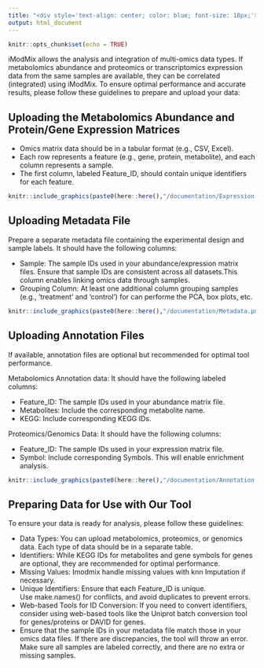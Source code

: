 ```yaml
---
title: "<div style='text-align: center; color: blue; font-size: 18px;'>How to Get Started</div>"
output: html_document
---
```


```r
knitr::opts_chunk$set(echo = TRUE)
```

iModMix allows the analysis and integration of multi-omics data types. If metabolomics abundance and proteomics or transcriptomics expression data from the same samples are available, they can be correlated (integrated) using iModMix. To ensure optimal performance and accurate results, please follow these guidelines to prepare and upload your data: 

## Uploading the Metabolomics Abundance and Protein/Gene Expression Matrices

- Omics matrix data should be in a tabular format (e.g., CSV, Excel).
- Each row represents a feature (e.g., gene, protein, metabolite), and each column represents a sample.
- The first column, labeled Feature_ID, should contain unique identifiers for each feature.

```r
knitr::include_graphics(paste0(here::here(),"/documentation/Expression.png"), error = FALSE)
```

## Uploading Metadata File

Prepare a separate metadata file containing the experimental design and sample labels. It should have the following columns:

- Sample: The sample IDs used in your abundance/expression matrix files. Ensure that sample IDs are consistent across all datasets.This column enables linking omics data through samples.
- Grouping Column: At least one additional column grouping samples (e.g., ‘treatment’ and ‘control’) for can performe the PCA, box plots, etc.


```r
knitr::include_graphics(paste0(here::here(),"/documentation/Metadata.png"), error = FALSE)
```

## Uploading Annotation Files

If available, annotation files are optional but recommended for optimal tool performance.

Metabolomics Annotation data: It should have the following labeled columns:

- Feature_ID: The sample IDs used in your abundance matrix file.
- Metabolites: Include the corresponding metabolite name.
- KEGG: Include corresponding KEGG IDs.

Proteomics/Genomics Data: It should have the following columns:

- Feature_ID: The sample IDs used in your expression matrix file.
- Symbol: Include corresponding Symbols. This will enable enrichment analysis.

```r
knitr::include_graphics(paste0(here::here(),"/documentation/Annotation.png"), error = FALSE)
```

## Preparing Data for Use with Our Tool

To ensure your data is ready for analysis, please follow these guidelines:

- Data Types: You can upload metabolomics, proteomics, or genomics data. Each type of data should be in a separate table.
- Identifiers: While KEGG IDs for metabolites and gene symbols for genes are optional, they are recommended for optimal performance. 
- Missing Values: Imodmix handle missing values with knn Imputation if necessary.
- Unique Identifiers: Ensure that each Feature_ID is unique. Use make.names() for conflicts, and avoid duplicates to prevent errors.
- Web-based Tools for ID Conversion: If you need to convert identifiers, consider using web-based tools like the Uniprot batch conversion tool for genes/proteins or DAVID for genes.
- Ensure that the sample IDs in your metadata file match those in your omics data files. If there are discrepancies, the tool will throw an error. Make sure all samples are labeled correctly, and there are no extra or missing samples.

